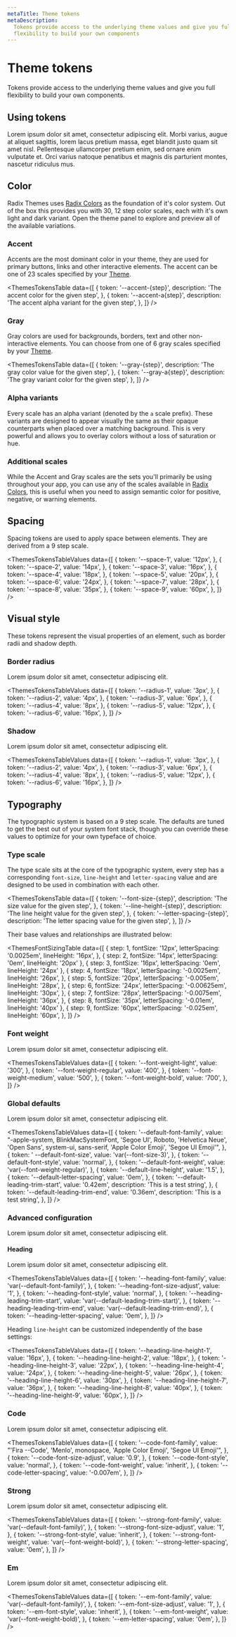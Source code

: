```yaml
---
metaTitle: Theme tokens
metaDescription:
  Tokens provide access to the underlying theme values and give you full
  flexibility to build your own components
---
```


# Theme tokens

<Description>
  Tokens provide access to the underlying theme values and give you full
  flexibility to build your own components.
</Description>

## Using tokens

Lorem ipsum dolor sit amet, consectetur adipiscing elit. Morbi varius, augue at aliquet sagittis, lorem lacus pretium massa, eget blandit justo quam sit amet nisl. Pellentesque ullamcorper pretium enim, sed ornare enim vulputate et. Orci varius natoque penatibus et magnis dis parturient montes, nascetur ridiculus mus.

## Color

Radix Themes uses [Radix Colors](/docs/colors/palette-composition/scales) as the foundation of it's color system. Out of the box this provides you with 30, 12 step color scales, each with it's own light and dark variant. Open the theme panel to explore and preview all of the available variations.

### Accent

Accents are the most dominant color in your theme, they are used for primary buttons, links and other interactive elements. The accent can be one of 23 scales specified by your [Theme](/docs/themes/components/theme).

<ThemesAccentTable />

<ThemesTokensTable
  data={[
    {
      token: '--accent-{step}',
      description: 'The accent color for the given step',
    },
    {
      token: '--accent-a{step}',
      description: 'The accent alpha variant for the given step',
    },
  ]}
/>

### Gray

Gray colors are used for backgrounds, borders, text and other non-interactive elements. You can choose from one of 6 gray scales specified by your [Theme](/docs/themes/components/theme).

<ThemesGrayTable />

<ThemesTokensTable
  data={[
    {
      token: '--gray-{step}',
      description: 'The gray color value for the given step',
    },
    {
      token: '--gray-a{step}',
      description: 'The gray variant color for the given step',
    },
  ]}
/>

### Alpha variants

Every scale has an alpha variant (denoted by the `a` scale prefix). These variants are designed to appear visually the same as their opaque counterparts when placed over a matching background. This is very powerful and allows you to overlay colors without a loss of saturation or hue.

### Additional scales

While the Accent and Gray scales are the sets you'll primarily be using throughout your app, you can use any of the scales available in [Radix Colors](/docs/colors/palette-composition/scales), this is useful when you need to assign semantic color for positive, negative, or warning elements.

## Spacing

Spacing tokens are used to apply space between elements. They are derived from a 9 step scale.

<ThemesSpacingTable />

<ThemesTokensTableValues
  data={[
    {
      token: '--space-1',
      value: '12px',
    },
    {
      token: '--space-2',
      value: '14px',
    },
    {
      token: '--space-3',
      value: '16px',
    },
    {
      token: '--space-4',
      value: '18px',
    },
    {
      token: '--space-5',
      value: '20px',
    },
    {
      token: '--space-6',
      value: '24px',
    },
    {
      token: '--space-7',
      value: '28px',
    },
    {
      token: '--space-8',
      value: '35px',
    },
    {
      token: '--space-9',
      value: '60px',
    },
  ]}
/>

## Visual style

These tokens represent the visual properties of an element, such as border radii and shadow depth.

### Border radius

Lorem ipsum dolor sit amet, consectetur adipiscing elit.

<ThemesBorderRadiusTable />

<ThemesTokensTableValues
  data={[
    {
      token: '--radius-1',
      value: '3px',
    },
    {
      token: '--radius-2',
      value: '4px',
    },
    {
      token: '--radius-3',
      value: '6px',
    },
    {
      token: '--radius-4',
      value: '8px',
    },
    {
      token: '--radius-5',
      value: '12px',
    },
    {
      token: '--radius-6',
      value: '16px',
    },
  ]}
/>

### Shadow

Lorem ipsum dolor sit amet, consectetur adipiscing elit.

<ThemesShadowTable />

<ThemesTokensTableValues
  data={[
    {
      token: '--radius-1',
      value: '3px',
    },
    {
      token: '--radius-2',
      value: '4px',
    },
    {
      token: '--radius-3',
      value: '6px',
    },
    {
      token: '--radius-4',
      value: '8px',
    },
    {
      token: '--radius-5',
      value: '12px',
    },
    {
      token: '--radius-6',
      value: '16px',
    },
  ]}
/>

## Typography

The typographic system is based on a 9 step scale. The defaults are tuned to get the best out of your system font stack, though you can override these values to optimize for your own typeface of choice.

<ThemesFontSizeTable />

### Type scale

The type scale sits at the core of the typographic system, every step has a corresponding `font-size`, `line-height` and `letter-spacing` value and are designed to be used in combination with each other.

<ThemesTokensTable
  data={[
    {
      token: '--font-size-{step}',
      description: 'The size value for the given step',
    },
    {
      token: '--line-height-{step}',
      description: 'The line height value for the given step',
    },
    {
      token: '--letter-spacing-{step}',
      description: 'The letter spacing value for the given step',
    },
  ]}
/>

Their base values and relationships are illustrated below:

<ThemesFontSizingTable
  data={[
    {
      step: 1,
      fontSize: '12px',
      letterSpacing: '0.0025em',
      lineHeight: '16px',
    },
    { step: 2, fontSize: '14px', letterSpacing: '0em', lineHeight: '20px' },
    { step: 3, fontSize: '16px', letterSpacing: '0em', lineHeight: '24px' },
    {
      step: 4,
      fontSize: '18px',
      letterSpacing: '-0.0025em',
      lineHeight: '26px',
    },
    {
      step: 5,
      fontSize: '20px',
      letterSpacing: '-0.005em',
      lineHeight: '28px',
    },
    {
      step: 6,
      fontSize: '24px',
      letterSpacing: '-0.00625em',
      lineHeight: '30px',
    },
    {
      step: 7,
      fontSize: '28px',
      letterSpacing: '-0.0075em',
      lineHeight: '36px',
    },
    { step: 8, fontSize: '35px', letterSpacing: '-0.01em', lineHeight: '40px' },
    {
      step: 9,
      fontSize: '60px',
      letterSpacing: '-0.025em',
      lineHeight: '60px',
    },
  ]}
/>

### Font weight

Lorem ipsum dolor sit amet, consectetur adipiscing elit.

<ThemesTokensTableValues
  data={[
    {
      token: '--font-weight-light',
      value: '300',
    },
    {
      token: '--font-weight-regular',
      value: '400',
    },
    {
      token: '--font-weight-medium',
      value: '500',
    },
    {
      token: '--font-weight-bold',
      value: '700',
    },
  ]}
/>

### Global defaults

Lorem ipsum dolor sit amet, consectetur adipiscing elit.

<ThemesTokensTableValues
  data={[
    {
      token: '--default-font-family',
      value:
        "-apple-system, BlinkMacSystemFont, 'Segoe UI', Roboto, 'Helvetica Neue', 'Open Sans', system-ui, sans-serif, 'Apple Color Emoji', 'Segoe UI Emoji'",
    },
    {
      token: ' --default-font-size',
      value: 'var(--font-size-3)',
    },
    {
      token: '--default-font-style',
      value: 'normal',
    },
    {
      token: '--default-font-weight',
      value: 'var(--font-weight-regular)',
    },
    {
      token: '--default-line-height',
      value: '1.5',
    },
    {
      token: '--default-letter-spacing',
      value: '0em',
    },
    {
      token: '--default-leading-trim-start',
      value: '0.42em',
      description: 'This is a test string',
    },
    {
      token: '--default-leading-trim-end',
      value: '0.36em',
      description: 'This is a test string',
    },
  ]}
/>

### Advanced configuration

Lorem ipsum dolor sit amet, consectetur adipiscing elit.

#### Heading

Lorem ipsum dolor sit amet, consectetur adipiscing elit.

<ThemesTokensTableValues
  data={[
    {
      token: '--heading-font-family',
      value: 'var(--default-font-family)',
    },
    {
      token: '--heading-font-size-adjust',
      value: '1',
    },
    {
      token: '--heading-font-style',
      value: 'normal',
    },
    {
      token: '--heading-leading-trim-start',
      value: 'var(--default-leading-trim-start)',
    },
    {
      token: '--heading-leading-trim-end',
      value: 'var(--default-leading-trim-end)',
    },
    {
      token: '--heading-letter-spacing',
      value: '0em',
    },
  ]}
/>

Heading `line-height` can be customized independently of the base settings:

<ThemesTokensTableValues
  data={[
    {
      token: '--heading-line-height-1',
      value: '16px',
    },
    {
      token: '--heading-line-height-2',
      value: '18px',
    },
    {
      token: '--heading-line-height-3',
      value: '22px',
    },
    {
      token: '--heading-line-height-4',
      value: '24px',
    },
    {
      token: '--heading-line-height-5',
      value: '26px',
    },
    {
      token: '--heading-line-height-6',
      value: '30px',
    },
    {
      token: '--heading-line-height-7',
      value: '36px',
    },
    {
      token: '--heading-line-height-8',
      value: '40px',
    },
    {
      token: '--heading-line-height-9',
      value: '60px',
    },
  ]}
/>

### Code

Lorem ipsum dolor sit amet, consectetur adipiscing elit.

<ThemesTokensTableValues
  data={[
    {
      token: '--code-font-family',
      value:
        "'Fira --Code', 'Menlo', monospace, 'Apple Color Emoji', 'Segoe UI Emoji'",
    },
    {
      token: '--code-font-size-adjust',
      value: '0.9',
    },
    {
      token: '--code-font-style',
      value: 'normal',
    },
    {
      token: '--code-font-weight',
      value: 'inherit',
    },
    {
      token: '--code-letter-spacing',
      value: '-0.007em',
    },
  ]}
/>

### Strong

Lorem ipsum dolor sit amet, consectetur adipiscing elit.

<ThemesTokensTableValues
  data={[
    {
      token: '--strong-font-family',
      value: 'var(--default-font-family)',
    },
    {
      token: '--strong-font-size-adjust',
      value: '1',
    },
    {
      token: '--strong-font-style',
      value: 'inherit',
    },
    {
      token: '--strong-font-weight',
      value: 'var(--font-weight-bold)',
    },
    {
      token: '--strong-letter-spacing',
      value: '0em',
    },
  ]}
/>

### Em

Lorem ipsum dolor sit amet, consectetur adipiscing elit.

<ThemesTokensTableValues
  data={[
    {
      token: '--em-font-family',
      value: 'var(--default-font-family)',
    },
    {
      token: '--em-font-size-adjust',
      value: '1',
    },
    {
      token: '--em-font-style',
      value: 'inherit',
    },
    {
      token: '--em-font-weight',
      value: 'var(--font-weight-bold)',
    },
    {
      token: '--em-letter-spacing',
      value: '0em',
    },
  ]}
/>
